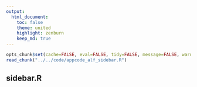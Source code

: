 ```yaml
---
output:
  html_document:
    toc: false
    theme: united
    highlight: zenburn
    keep_md: true
---
```


```r
opts_chunk$set(cache=FALSE, eval=FALSE, tidy=FALSE, message=FALSE, warning=FALSE)
read_chunk("../../code/appcode_alf_sidebar.R")
```

##
##
## sidebar.R

```r
```
